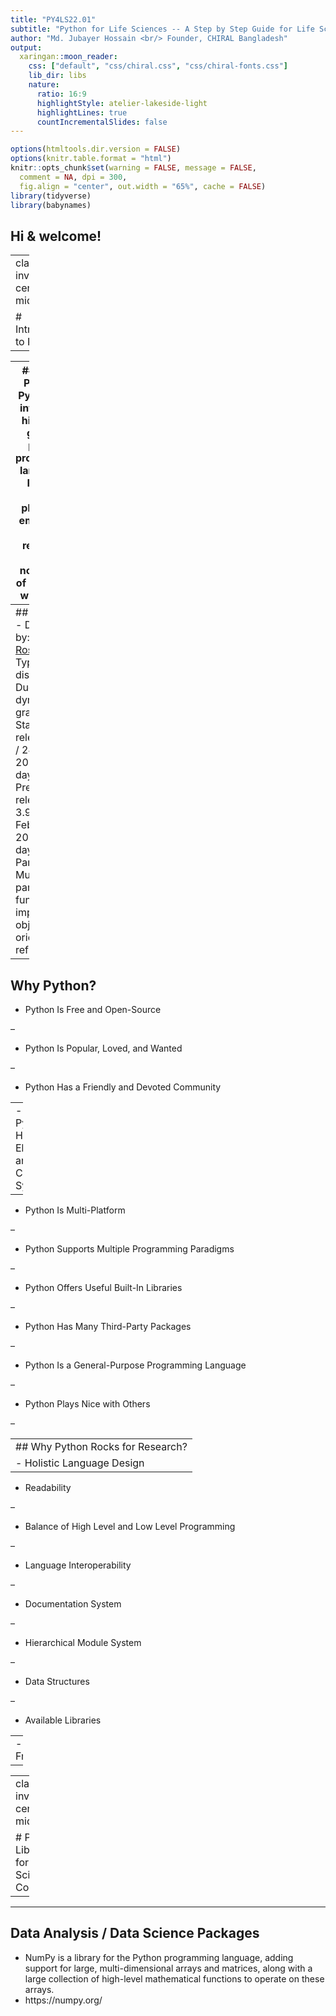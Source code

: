 ```yaml
---
title: "PY4LS22.01"
subtitle: "Python for Life Sciences -- A Step by Step Guide for Life Scientists"
author: "Md. Jubayer Hossain <br/> Founder, CHIRAL Bangladesh"
output:
  xaringan::moon_reader:
    css: ["default", "css/chiral.css", "css/chiral-fonts.css"]
    lib_dir: libs
    nature:
      ratio: 16:9
      highlightStyle: atelier-lakeside-light
      highlightLines: true
      countIncrementalSlides: false
---
```


```r
options(htmltools.dir.version = FALSE)
options(knitr.table.format = "html") 
knitr::opts_chunk$set(warning = FALSE, message = FALSE, 
  comment = NA, dpi = 300,
  fig.align = "center", out.width = "65%", cache = FALSE)
library(tidyverse)
library(babynames)
```

## Hi & welcome!


---
class: inverse center middle

# Introduction to Python

--

---
## What is Python? 
- Python is an interpreted, high-level, general-purpose programming language. 
- Python's design philosophy emphasizes code **readability** with its notable use of significant whitespace


---
## Key Points 
- Designed by: [Guido van Rossum](https://en.wikipedia.org/wiki/Guido_van_Rossum)
- Typing discipline: Duck, dynamic, gradual
- Stable release: 3.8.2 / 24 February 2020; 25 days ago
- Preview release: 3.9.0a4 / 26 February 2020; 23 days ago
- Paradigm: Multi-paradigm: functional, imperative, object-oriented, reflective


---
## Why Python? 
- Python Is Free and Open-Source

--

- Python Is Popular, Loved, and Wanted

--

- Python Has a Friendly and Devoted Community

--
- Python Has Elegant and Concise Syntax

--

- Python Is Multi-Platform

--

- Python Supports Multiple Programming Paradigms 

--

- Python Offers Useful Built-In Libraries

--

- Python Has Many Third-Party Packages

--

- Python Is a General-Purpose Programming Language

--

- Python Plays Nice with Others

--



---
## Why Python Rocks for Research? 
- Holistic Language Design
--

- Readability

--

- Balance of High Level and Low Level Programming

--

- Language Interoperability

--

- Documentation System

--

- Hierarchical Module System

--

- Data Structures

--

- Available Libraries

--
- Testing Framework

--

---
class: inverse center middle

# Python Libraries for Scientific Computing 

--

---
## Data Analysis / Data Science Packages 
- NumPy is a library for the Python programming language, adding support for large, multi-dimensional arrays and matrices, along with a large collection of high-level mathematical functions to operate on these arrays.
- https://numpy.org/
